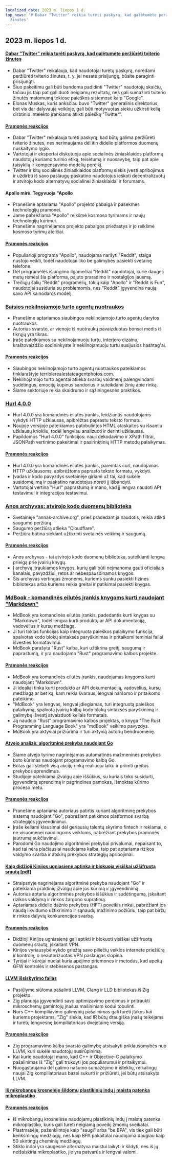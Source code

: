 ```yaml
---
localized_date: 2023 m. liepos 1 d.
top_news: '# Dabar "Twitter" reikia turėti paskyrą, kad galėtumėte peržiūrėti tviterio
  žinutes'
---
```


## 2023 m. liepos 1 d.

#### [Dabar "Twitter" reikia turėti paskyrą, kad galėtumėte peržiūrėti tviterio žinutes](https://techcrunch.com/2023/06/30/twitter-now-requires-an-account-to-view-tweets/)

- Dabar "Twitter" reikalauja, kad naudotojai turėtų paskyrą, norėdami peržiūrėti tviterio žinutes, t. y. jei nesate prisijungę, būsite paraginti prisijungti.
- Šiuo pakeitimu gali būti bandoma padidinti "Twitter" naudotojų skaičių, tačiau jis taip pat gali duoti neigiamų rezultatų, nes gali sumažinti tviterio žinutės matomumą tokiose paieškos sistemose kaip "Google".
- Elonas Muskas, kuris anksčiau buvo "Twitter" generalinis direktorius, bet vis dar dalyvauja veikloje, gali būti motyvuotas siekiu užkirsti kelią dirbtinio intelekto įrankiams atlikti paiešką "Twitter".

#### [Pramonės reakcijos](http://news.ycombinator.com/item?id=36540957)

- Dabar "Twitter" reikalauja turėti paskyrą, kad būtų galima peržiūrėti tviterio žinutes, nes nerimaujama dėl itin didelio platformos duomenų nuskaitymo lygio.
- Vartotojai ir ekspertai diskutuoja apie socialinės žiniasklaidos platformų naudotojų kuriamo turinio etiką, teisėtumą ir nuosavybę, taip pat apie taisyklių ir kompensavimo modelių poreikį.
- Twitter ir kitų socialinės žiniasklaidos platformų siekis įvesti apribojimus ir uždirbti iš savo paslaugų paskatino naudotojus ieškoti decentralizuotų ir atvirojo kodo alternatyvų socialinei žiniasklaidai ir forumams.

#### Apollo mirė. Tegyvuoja "Apollo

- Pranešime aptariama "Apollo" projekto pabaiga ir pasekmės technologijų pramonei.
- Jame pabrėžiama "Apollo" reikšmė kosmoso tyrimams ir naujų technologijų kūrimui.
- Pranešime nagrinėjamos projekto pabaigos priežastys ir jo reikšmė kosmoso tyrimų ateičiai.

#### [Pramonės reakcijos](http://news.ycombinator.com/item?id=36543894)

- Populiarioji programa "Apollo", naudojama naršyti "Reddit", staiga nustojo veikti, todėl naudotojai liko be galimybės pasiekti svetainę telefone.
- Dėl programėlės išjungimo ilgamečiai "Reddit" naudotojai, kurie daugelį metų rėmėsi šia platforma, pajuto praradimo ir nostalgijos jausmą.
- Trečiųjų šalių "Reddit" programėlių, tokių kaip "Apollo" ir "Reddit is Fun", naudotojai susiduria su problemomis, nes "Reddit" įgyvendina naują savo API kainodaros modelį.

### [Baisios nekilnojamojo turto agentų nuotraukos](https://terriblerealestateagentphotos.com)

- Pranešime aptariamos siaubingos nekilnojamojo turto agentų darytos nuotraukos.
- Autorius svarsto, ar vienoje iš nuotraukų pavaizduotas bonsai medis iš tikrųjų yra tikras.
- Įraše pateikiamos su nekilnojamuoju turtu, interjero dizainu, kraštovaizdžio sodininkyste ir nekilnojamuoju turtu susijusios hashtag'ai.

#### [Pramonės reakcijos](http://news.ycombinator.com/item?id=36533193)

- Siaubingos nekilnojamojo turto agentų nuotraukos pateikiamos tinklaraštyje terriblerealestateagentphotos.com.
- Nekilnojamojo turto agentai atlieka svarbų vaidmenį palengvindami sudėtingus, emocijų kupinus sandorius ir suteikdami žinių apie rinką.
- Šiame sektoriuje reikia skaidrumo ir sąžiningesnės praktikos.

### [Hurl 4.0.0](https://hurl.dev/blog/2023/06/30/announcing-hurl-4.0.0.html)

- Hurl 4.0.0 yra komandinės eilutės įrankis, leidžiantis naudotojams vykdyti HTTP užklausas, apibrėžtas paprastu teksto formatu.
- Naujoje versijoje pateikiamos patobulintos HTML ataskaitos su išsamiu užklausų kriokliu, todėl lengviau analizuoti ir derinti užklausas.
- Papildomos "Hurl 4.0.0" funkcijos: nauji dekodavimo ir XPath filtrai, JSONPath vertinimo pakeitimai ir pasirinktinių HTTP metodų palaikymas.

#### [Pramonės reakcijos](http://news.ycombinator.com/item?id=36539144)

- Hurl 4.0.0 yra komandinės eilutės įrankis, paremtas curl, naudojamas HTTP užklausoms, apibrėžtoms paprasto teksto formatu, vykdyti.
- Įvadas ir kodo pavyzdys svetainėje giriami už tai, kad sukėlė susidomėjimą ir paskatino naudotojus norėti jį išbandyti.
- Vartotojai vertina "Hurl" paprastumą ir mano, kad jį lengva naudoti API testavimui ir integracijos testavimui.

### [Anos archyvas: atvirojo kodo duomenų biblioteka](https://annas-archive.org/)

- Svetainėje "annas-archive.org", prieš pradedant ja naudotis, reikia atlikti saugumo peržiūrą.
- Saugumo peržiūrą atlieka "Cloudflare".
- Peržiūra būtina siekiant užtikrinti svetainės veikimą ir saugumą.

#### [Pramonės reakcijos](http://news.ycombinator.com/item?id=36530662)

- Anos archyvas - tai atvirojo kodo duomenų biblioteka, suteikianti lengvą prieigą prie įvairių knygų.
- Į archyvą įtraukiamos knygos, kurių gali būti neįmanoma gauti oficialiais kanalais, pavyzdžiui, retos ar nebespausdinamos knygos.
- Šis archyvas vertingas žmonėms, kuriems sunku pasiekti fizines bibliotekas arba kuriems reikia greitai ir patikimai pasiekti knygas.

### [MdBook - komandinės eilutės įrankis knygoms kurti naudojant "Markdown"](https://rust-lang.github.io/mdBook/)

- MdBook yra komandinės eilutės įrankis, padedantis kurti knygas su "Markdown", todėl lengva kurti produktų ar API dokumentaciją, vadovėlius ir kursų medžiagą.
- Ji turi tokias funkcijas kaip integruota paieškos palaikymo funkcija, spalvotas kodo blokų sintaksės paryškinimas ir pritaikomi teminiai failai išvesties formatavimui.
- MdBook parašyta "Rust" kalba, kuri užtikrina greitį, saugumą ir paprastumą, ir yra naudojama "Rust" programavimo kalbos projekte.

#### [Pramonės reakcijos](http://news.ycombinator.com/item?id=36528984)

- MdBook yra komandinės eilutės įrankis, naudojamas knygoms kurti naudojant "Markdown".
- Ji idealiai tinka kurti produkto ar API dokumentaciją, vadovėlius, kursų medžiagą ar bet ką, kam reikia švaraus, lengvai naršomo ir pritaikomo pateikimo.
- "MdBook" yra lengvas, lengvai įdiegiamas, turi integruotą paieškos palaikymą, spalvotą įvairių kalbų kodo blokų sintaksės paryškinimą ir galimybę išvestį atvaizduoti keliais formatais.
- Ją naudojo "Rust" programavimo kalbos projektas, o knyga "The Rust Programming Language Book" yra "mdBook" veikimo pavyzdys.
- MdBook yra aktyviai prižiūrima ir turi aktyvią autorių bendruomenę.

#### [Atvejo analizė: algoritminė prekyba naudojant Go](https://polygon.io/blog/case-study-algorithmict-trading-with-go/)

- Šiame atvejo tyrime nagrinėjamas automatinės mažmeninės prekybos boto kūrimas naudojant programavimo kalbą Go.
- Botas gali stebėti visą akcijų rinką realiuoju laiku ir priimti greitus prekybos sprendimus.
- Studijoje pateikiama įžvalgų apie iššūkius, su kuriais teko susidurti, įgyvendintą sprendimą ir pagrindines pamokas, išmoktas kūrimo proceso metu.

#### [Pramonės reakcijos](http://news.ycombinator.com/item?id=36539235)

- Pranešime aptariama autoriaus patirtis kuriant algoritminę prekybos sistemą naudojant "Go", pabrėžiant patikimos platformos svarbą strategijos įgyvendinimui.
- Įraše keliami klausimai dėl geriausių talentų skyrimo fintech ir reklamai, o ne visuomenei naudingoms veikloms, pabrėžiant prekybos pramonės jautrumą sukčiavimui.
- Parodomi Go naudojimo algoritminei prekybai privalumai, nepaisant to, kad tai nėra plačiausiai naudojama kalba, taip pat aptariama rizikos valdymo svarba ir atskirų prekybos strategijų apribojimai.

#### [Kaip didžioji Kinijos ugniasienė aptinka ir blokuoja visiškai užšifruotą srautą [pdf]](https://gfw.report/publications/usenixsecurity23/data/paper/paper.pdf)

- Straipsnyje nagrinėjama algoritminė prekyba naudojant "Go" ir pateikiama praktinių įžvalgų apie jos kūrimą ir įgyvendinimą.
- Autorius aptaria algoritminės prekybos iššūkius ir sudėtingumą, įskaitant rizikos valdymą ir rinkos žargono supratimą.
- Aptariamas didelio dažnio prekybos (HFT) poveikis rinkai, pabrėžiant jos naudą likvidumo užtikrinimo ir sąnaudų mažinimo požiūriu, taip pat biržų ir rinkos dalyvių konkurencijos svarbą.

#### [Pramonės reakcijos](http://news.ycombinator.com/item?id=36531485)

- Didžioji Kinijos ugniasienė gali aptikti ir blokuoti visiškai užšifruotą duomenų srautą, įskaitant VPN.
- Kinijos vyriausybė vykdo griežtą savo piliečių veiklos internete priežiūrą ir kontrolę, o neautorizuotas VPN paslaugas slopina.
- Tyrėjai ir kūrėjai nuolat kuria apėjimo priemones ir metodus, kad apeitų GFW kontrolės ir stebėsenos pastangas.

#### [LLVM išsiskyrimo failas](https://github.com/ziglang/zig/issues/16270)

- Pasiūlyme siūloma pašalinti LLVM, Clang ir LLD bibliotekas iš Zig projekto.
- Zig planuoja įgyvendinti savo optimizavimo perėjimus ir pritraukti mikroschemų gamintojų įnašus mašininiam kodui tobulinti.
- Nors C++ kompiliavimo galimybių pašalinimas gali turėti įtakos kai kuriems projektams, "Zig" siekia, kad IR būtų draugiška įnašų teikėjams ir turėtų lengvesnę kompiliatoriaus dvejetainę versiją.

#### [Pramonės reakcijos](http://news.ycombinator.com/item?id=36529456)

- Zig programavimo kalba svarsto galimybę atsisakyti priklausomybės nuo LLVM, kuri sukėlė naudotojų susirūpinimą.
- Kai kurie naudotojai mano, kad C++ ir Objective-C palaikymo pašalinimas iš "Zig" gali trukdyti jos populiarumui ir pritaikymui.
- Nuogąstaujama dėl galimo našumo sumažėjimo ir išteklių, reikalingų naujai Zig kompiliatoriaus bazei sukurti ir prižiūrėti, jei būtų atsisakyta LLVM.

#### [Iš mikrobangų krosnelėje šildomų plastikinių indų į maistą patenka mikroplastiko](https://pubs.acs.org/doi/10.1021/acs.est.3c01942)

#### [Pramonės reakcijos](http://news.ycombinator.com/item?id=36532812)

- Iš mikrobangų krosnelėse naudojamų plastikinių indų į maistą patenka mikroplastiko, kuris gali turėti neigiamą poveikį žmonių sveikatai.
- Plastmasėje, paženklintoje kaip "saugi" arba "be BPA", vis tiek gali būti kenksmingų medžiagų, nes kaip BPA pakaitalai naudojama daugiau kaip 50 skirtingų cheminių medžiagų.
- Stiklo indai yra saugesnė alternatyva maistui laikyti ir šildyti, nes iš jų neišsiskiria mikroplastiko, jie yra patvarūs ir lengvai valomi.
